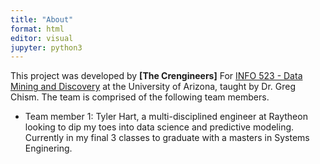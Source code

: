 ```yaml
---
title: "About"
format: html
editor: visual
jupyter: python3
---
```


This project was developed by **[The Crengineers]** For [INFO 523 - Data Mining and Discovery](https://datamineaz.org/) at the University of Arizona, taught by Dr. Greg Chism. The team is comprised of the following team members.

-   Team member 1: Tyler Hart, a multi-disciplined engineer at Raytheon looking to dip my toes into data science and predictive modeling. Currently in my final 3 classes to graduate with a masters in Systems Enginering.
